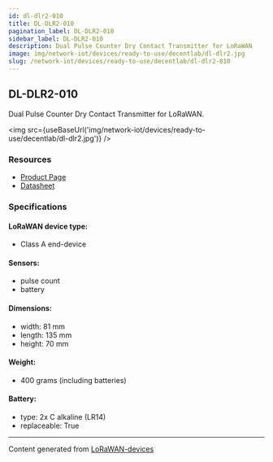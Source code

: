 ```yaml
---
id: dl-dlr2-010
title: DL-DLR2-010
pagination_label: DL-DLR2-010
sidebar_label: DL-DLR2-010
description: Dual Pulse Counter Dry Contact Transmitter for LoRaWAN
image: img/network-iot/devices/ready-to-use/decentlab/dl-dlr2.jpg
slug: /network-iot/devices/ready-to-use/decentlab/dl-dlr2-010
---
```



## DL-DLR2-010

Dual Pulse Counter Dry Contact Transmitter for LoRaWAN.

<img src={useBaseUrl('img/network-iot/devices/ready-to-use/decentlab/dl-dlr2.jpg')} />

### Resources

- [Product Page](https://www.decentlab.com/products/analog-or-digital-sensor-device-for-lorawan)
- [Datasheet](https://cdn.decentlab.com/download/datasheets/Decentlab-DL-DLR2-datasheet.pdf)

### Specifications

#### LoRaWAN device type:

- Class A end-device

#### Sensors:

- pulse count
- battery

#### Dimensions:

- width: 81 mm
- length: 135 mm
- height: 70 mm

#### Weight:

- 400 grams (including batteries)

#### Battery:

- type: 2x C alkaline (LR14)
- replaceable: True

---

Content generated from [LoRaWAN-devices](https://github.com/TheThingsNetwork/lorawan-devices)
